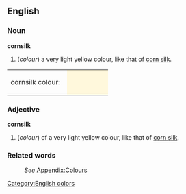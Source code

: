==English==
[[Category:English colors]]

===Noun===
'''cornsilk'''
#(''colour'') a very light yellow colour, like that of [[corn silk]].
<table><tr><td>cornsilk colour: &nbsp;</td>
<td bgcolor="#FFF8DC" width="80">&nbsp; </td></tr></table>

===Adjective===
'''cornsilk'''
#(''colour'') of a very light yellow colour, like that of [[corn silk]].

===Related words===
:''See'' [[Wiktionary_Appendix:Colours|Appendix:Colours]]